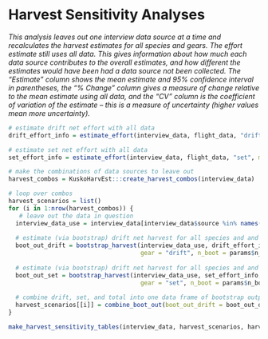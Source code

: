 
# Harvest Sensitivity Analyses {-}

::: {.small data-latex=""}
_This analysis leaves out one interview data source at a time and recalculates the harvest estimates for all species and gears. The effort estimate still uses all data. This gives information about how much each data source contributes to the overall estimates, and how different the estimates would have been had a data source not been collected. The "Estimate" column shows the mean estimate and 95% confidence interval in parentheses, the "% Change" column gives a measure of change relative to the mean estimate using all data, and the "CV" column is the coefficient of variation of the estimate -- this is a measure of uncertainty (higher values mean more uncertainty)._
:::

```r
# estimate drift net effort with all data
drift_effort_info = estimate_effort(interview_data, flight_data, "drift", method = "dbl_exp")

# estimate set net effort with all data
set_effort_info = estimate_effort(interview_data, flight_data, "set", method = "max_per_stratum")

# make the combinations of data sources to leave out
harvest_combos = KuskoHarvEst:::create_harvest_combos(interview_data)

# loop over combos
harvest_scenarios = list()
for (i in 1:nrow(harvest_combos)) {
   # leave out the data in question
  interview_data_use = interview_data[interview_data$source %in% names(harvest_combos)[which(unlist(harvest_combos[i,]))],]
  
  # estimate (via bootstrap) drift net harvest for all species and and strata
  boot_out_drift = bootstrap_harvest(interview_data_use, drift_effort_info,
                                     gear = "drift", n_boot = params$n_boot, stratify_interviews = TRUE)
  
  # estimate (via bootstrap) drift net harvest for all species and and strata
  boot_out_set = bootstrap_harvest(interview_data_use, set_effort_info,
                                     gear = "set", n_boot = params$n_boot, stratify_interviews = FALSE)
  
  # combine drift, set, and total into one data frame of bootstrap output
  harvest_scenarios[[i]] = combine_boot_out(boot_out_drift = boot_out_drift, boot_out_set = boot_out_set)
}

make_harvest_sensitivity_tables(interview_data, harvest_scenarios, harvest_combos)
```
